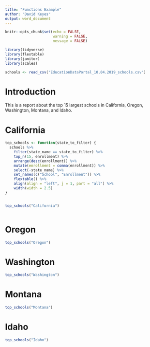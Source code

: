 ```yaml
---
title: "Functions Example"
author: "David Keyes"
output: word_document
---
```


```r
knitr::opts_chunk$set(echo = FALSE,
                      warning = FALSE,
                      message = FALSE)
```

```r
library(tidyverse)
library(flextable)
library(janitor)
library(scales)
```

```r
schools <- read_csv("EducationDataPortal_10.04.2019_schools.csv")
```

# Introduction 

This is a report about the top 15 largest schools in California, Oregon, Washington, Montana, and Idaho.

# California

```r
top_schools <- function(state_to_filter) {
  schools %>% 
    filter(state_name == state_to_filter) %>% 
    top_n(15, enrollment) %>% 
    arrange(desc(enrollment)) %>% 
    mutate(enrollment = comma(enrollment)) %>% 
    select(-state_name) %>% 
    set_names(c("School", "Enrollment")) %>% 
    flextable() %>% 
    align(align = "left", j = 1, part = "all") %>% 
    width(width = 2.5)
}


top_schools("California")



```

# Oregon

```r
top_schools("Oregon")
```

# Washington

```r
top_schools("Washington")
```

# Montana

```r
top_schools("Montana")
```

# Idaho

```r
top_schools("Idaho")
```